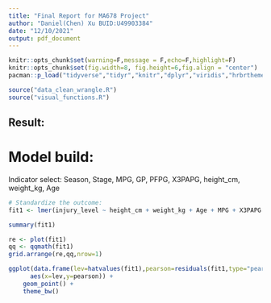 ```yaml
---
title: "Final Report for MA678 Project"
author: "Daniel(Chen) Xu BUID:U49903384"
date: "12/10/2021"
output: pdf_document
---
```


```r
knitr::opts_chunk$set(warning=F,message = F,echo=F,highlight=F)
knitr::opts_chunk$set(fig.width=8, fig.height=6,fig.align = "center") 
pacman::p_load("tidyverse","tidyr","knitr","dplyr","viridis","hrbrthemes","mosaic","readr","lubridate","tibble","lme4","rstanarm","gridExtra")
```

```r
source("data_clean_wrangle.R")
source("visual_functions.R")
```

## Result:

# Model build:

Indicator select:
Season, Stage, MPG, GP, PFPG, X3PAPG, height_cm, weight_kg, Age
```r
# Standardize the outcome:
fit1 <- lmer(injury_level ~ height_cm + weight_kg + Age + MPG + X3PAPG + GP + PER + (1|Season), df_rs_aver_final)

summary(fit1)

re <- plot(fit1)
qq <- qqmath(fit1)
grid.arrange(re,qq,nrow=1)
```

```r
ggplot(data.frame(lev=hatvalues(fit1),pearson=residuals(fit1,type="pearson")),
      aes(x=lev,y=pearson)) +
    geom_point() +
    theme_bw()
```

